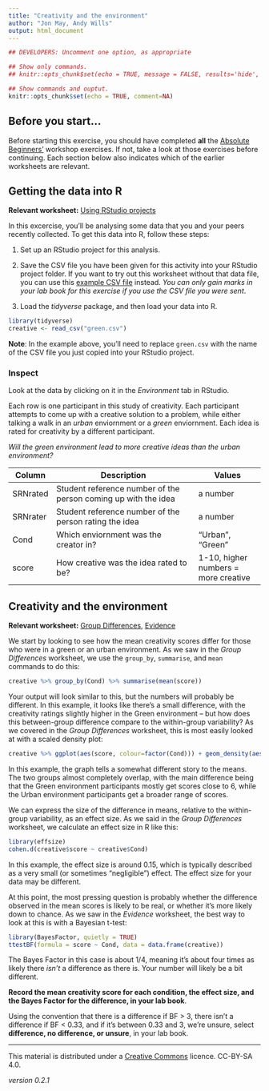 ```yaml
---
title: "Creativity and the environment"
author: "Jon May, Andy Wills"
output: html_document
---
```


```r
## DEVELOPERS: Uncomment one option, as appropriate

## Show only commands.
## knitr::opts_chunk$set(echo = TRUE, message = FALSE, results='hide', fig.keep = 'none', comment=NA)

## Show commands and ouptut.
knitr::opts_chunk$set(echo = TRUE, comment=NA)
```

## Before you start...
Before starting this exercise, you should have completed **all** the [Absolute Beginners'](index.html) workshop exercises. If not, take a look at those exercises before continuing. Each section below also indicates which of the earlier worksheets are relevant.

## Getting the data into R

**Relevant worksheet:** [Using RStudio projects](using-projects.html)

In this excercise, you'll be analysing some data that you and your peers recently collected. To get this data into R, follow these steps:

1. Set up an RStudio project for this analysis. 

2. Save the CSV file you have been given for this activity into your RStudio project folder. If you want to try out this worksheet without that data file, you can use this [example CSV file](data/green.csv) instead. _You can only gain marks in your lab book for this exercise if you use the CSV file you were sent_. 

3. Load the _tidyverse_ package, and then load your data into R.

```r
library(tidyverse)
creative <- read_csv("green.csv")
```

**Note**: In the example above, you'll need to replace `green.csv` with the name of the CSV file you just copied into your RStudio project.

### Inspect
Look at the data by clicking on it in the _Environment_ tab in RStudio. 

Each row is one participant in this study of creativity. Each participant attempts to come up with a creative solution to a problem, while either talking a walk in an _urban_ enviornment or a _green_ enviornment. Each idea is rated for creativity by a different participant. 

_Will the green environment lead to more creative ideas than the urban environment?_

| Column    | Description                             | Values             |
| --------- | --------------------------------------- | ------------------ |
| SRNrated  | Student reference number of the person coming up with the idea | a number |
| SRNrater  | Student reference number of the person rating the idea | a number |
| Cond      | Which enviornment was the creator in? | "Urban", "Green" |
| score  | How creative was the idea rated to be? | 1-10, higher numbers = more creative |

## Creativity and the environment

**Relevant worksheet:** [Group Differences](group-differences.html), [Evidence](evidence.html)

We start by looking to see how the mean creativity scores differ for those who were in a green or an urban environment. As we saw in the _Group Differences_ worksheet, we use the `group_by`,  `summarise`, and `mean` commands to do this:

```r
creative %>% group_by(Cond) %>% summarise(mean(score))
```

Your output will look similar to this, but the numbers will probably be different. In this example, it looks like there's a small difference, with the creativity ratings slightly higher in the Green environment -- but how does this between-group difference compare to the within-group variability? As we covered in the _Group Differences_ worksheet, this is most easily looked at with a scaled density plot:

```r
creative %>% ggplot(aes(score, colour=factor(Cond))) + geom_density(aes(y=..scaled..))
```

In this example, the graph tells a somewhat different story to the means. The two groups almost completely overlap, with the main difference being that the Green environment participants mostly get scores close to 6, while the Urban environment participants get a broader range of scores. 

We can express the size of the difference in means, relative to the within-group variability, as an effect size. As we said in the _Group Differences_ worksheet, we calculate an effect size in R like this:

```r
library(effsize)
cohen.d(creative$score ~ creative$Cond)
```

In this example, the effect size is around 0.15, which is typically described as a very small (or sometimes "negligible") effect. The effect size for your data may be different.

At this point, the most pressing question is probably whether the difference observed in the mean scores is likely to be real, or whether it's more likely down to chance. As we saw in the _Evidence_ worksheet, the best way to look at this is with a Bayesian t-test:

```r
library(BayesFactor, quietly = TRUE)
ttestBF(formula = score ~ Cond, data = data.frame(creative))
```

The Bayes Factor in this case is about 1/4, meaning it's about four times as likely there _isn't_ a difference as there is. Your number will likely be a bit different.

**Record the mean creativity score for each condition, the effect size, and the Bayes Factor for the difference, in your lab book**.

Using the convention that there is a difference if BF > 3, there isn't a difference if BF < 0.33, and if it's between 0.33 and 3, we're unsure, select **difference, no difference, or unsure**, in your lab book.

___

This material is distributed under a [Creative Commons](https://creativecommons.org/) licence. CC-BY-SA 4.0. 

_version 0.2.1_